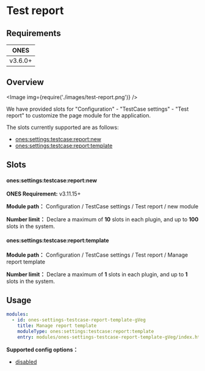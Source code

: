 # Test report

## Requirements

|  ONES   |
| :-----: |
| v3.6.0+ |

## Overview

<Image img={require('./images/test-report.png')} />

We have provided slots for "Configuration" - "TestCase settings" - "Test report" to customize the page module for the application.

The slots currently supported are as follows:

- [ones:settings:testcase:report:new](#onessettingstestcasereportnew)
- [ones:settings:testcase:report:template](#onessettingstestcasereporttemplate)

## Slots

#### ones:settings:testcase:report:new

**ONES Requirement:** v3.11.15+

**Module path：** Configuration / TestCase settings / Test report / new module

**Number limit：** Declare a maximum of **10** slots in each plugin, and up to **100** slots in the system.

#### ones:settings:testcase:report:template

**Module path：** Configuration / TestCase settings / Test report / Manage report template

**Number limit：** Declare a maximum of **1** slots in each plugin, and up to **1** slots in the system.

## Usage

```yaml
modules:
  - id: ones-settings-testcase-report-template-gVeg
    title: Manage report template
    moduleType: ones:settings:testcase:report:template
    entry: modules/ones-settings-testcase-report-template-gVeg/index.html
```

**Supported config options：**

- [disabled](../../../../../../reference/config/plugin.yaml#disabled)
